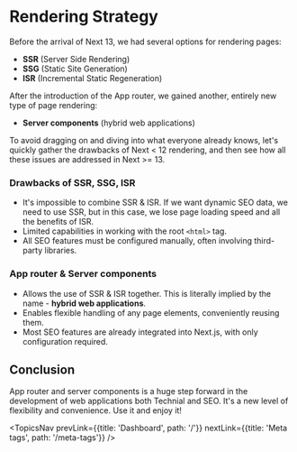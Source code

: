 
# Rendering Strategy

Before the arrival of Next 13, we had several options for rendering pages:

- **SSR** (Server Side Rendering)
- **SSG** (Static Site Generation)
- **ISR** (Incremental Static Regeneration)

After the introduction of the App router, we gained another, entirely new type of page rendering:

- **Server components** (hybrid web applications)

To avoid dragging on and diving into what everyone already knows, let's quickly gather the drawbacks of Next < 12 rendering,
and then see how all these issues are addressed in Next >= 13.

### Drawbacks of SSR, SSG, ISR

- It's impossible to combine SSR & ISR. If we want dynamic SEO data, we need to use SSR,
  but in this case, we lose page loading speed and all the benefits of ISR.
- Limited capabilities in working with the root `<html>` tag.
- All SEO features must be configured manually, often involving third-party libraries.

### App router & Server components

- Allows the use of SSR & ISR together. This is literally implied by the name - **hybrid web applications**.
- Enables flexible handling of any page elements, conveniently reusing them.
- Most SEO features are already integrated into Next.js, with only configuration required.

## Conclusion

App router and server components is a huge step forward in the development of web applications both Technial and SEO.
It's a new level of flexibility and convenience. Use it and enjoy it!

<TopicsNav prevLink={{title: 'Dashboard', path: '/'}} nextLink={{title: 'Meta tags', path: '/meta-tags'}} />
